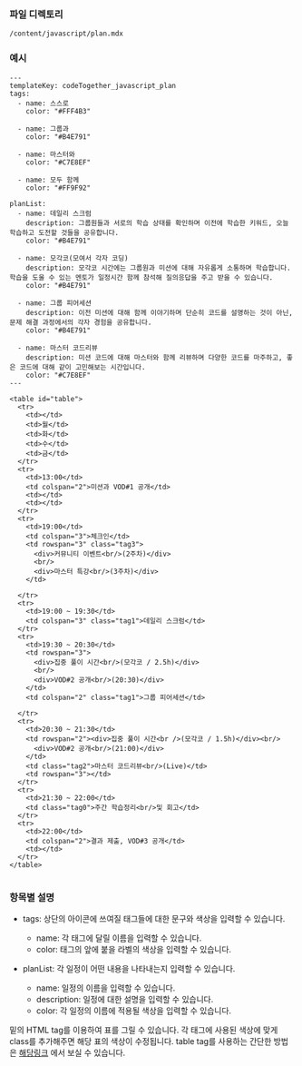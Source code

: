 <!-- Custom-MDX-Documentation.mdx -->

### 파일 디렉토리

`/content/javascript/plan.mdx`

### 예시

```
---
templateKey: codeTogether_javascript_plan
tags:
  - name: 스스로
    color: "#FFF4B3"

  - name: 그룹과
    color: "#B4E791"

  - name: 마스터와
    color: "#C7E8EF"

  - name: 모두 함께
    color: "#FF9F92"

planList:
  - name: 데일리 스크럼
    description: 그룹원들과 서로의 학습 상태를 확인하며 이전에 학습한 키워드, 오늘 학습하고 도전할 것들을 공유합니다.
    color: "#B4E791"

  - name: 모각코(모여서 각자 코딩)
    description: 모각코 시간에는 그룹원과 미션에 대해 자유롭게 소통하며 학습합니다. 학습을 도울 수 있는 멘토가 일정시간 함께 참석해 질의응답을 주고 받을 수 있습니다.
    color: "#B4E791"

  - name: 그룹 피어세션
    description: 이전 미션에 대해 함께 이야기하며 단순히 코드를 설명하는 것이 아닌, 문제 해결 과정에서의 각자 경험을 공유합니다.
    color: "#B4E791"

  - name: 마스터 코드리뷰
    description: 미션 코드에 대해 마스터와 함께 리뷰하며 다양한 코드를 마주하고, 좋은 코드에 대해 같이 고민해보는 시간입니다.
    color: "#C7E8EF"
---

<table id="table">
  <tr>
    <td></td>
    <td>월</td>
    <td>화</td>
    <td>수</td>
    <td>금</td>
  </tr>
  <tr>
    <td>13:00</td>
    <td colspan="2">미션과 VOD#1 공개</td>
    <td></td>
    <td></td>
  </tr>
  <tr>
    <td>19:00</td>
    <td colspan="3">체크인</td>
    <td rowspan="3" class="tag3">
      <div>커뮤니티 이벤트<br/>(2주차)</div>
      <br/>
      <div>마스터 특강<br/>(3주차)</div>
    </td>

  </tr>
  <tr>
    <td>19:00 ~ 19:30</td>
    <td colspan="3" class="tag1">데일리 스크럼</td>
  </tr>
  <tr>
    <td>19:30 ~ 20:30</td>
    <td rowspan="3">
      <div>집중 풀이 시간<br/>(모각코 / 2.5h)</div>
      <br/>
      <div>VOD#2 공개<br/>(20:30)</div>
    </td>
    <td colspan="2" class="tag1">그룹 피어세션</td>

  </tr>
  <tr>
    <td>20:30 ~ 21:30</td>
    <td rowspan="2"><div>집중 풀이 시간<br />(모각코 / 1.5h)</div><br/>
      <div>VOD#2 공개<br/>(21:00)</div>
    </td>
    <td class="tag2">마스터 코드리뷰<br/>(Live)</td>
    <td rowspan="3"></td>
  </tr>
  <tr>
    <td>21:30 ~ 22:00</td>
    <td class="tag0">주간 학습정리<br/>및 회고</td>
  </tr>
  <tr>
    <td>22:00</td>
    <td colspan="2">결과 제출, VOD#3 공개</td>
    <td></td>
  </tr>
</table>


```

### 항목별 설명

- tags: 상단의 아이콘에 쓰여질 태그들에 대한 문구와 색상을 입력할 수 있습니다.

  - name: 각 태그에 달릴 이름을 입력할 수 있습니다.
  - color: 태그의 앞에 붙을 라벨의 색상을 입력할 수 있습니다.

- planList: 각 일정이 어떤 내용을 나타내는지 입력할 수 있습니다.
  - name: 일정의 이름을 입력할 수 있습니다.
  - description: 일정에 대한 설명을 입력할 수 있습니다.
  - color: 각 일정의 이름에 적용될 색상을 입력할 수 있습니다.

밑의 HTML tag를 이용하여 표를 그릴 수 있습니다. 각 태그에 사용된 색상에 맞게 class를 추가해주면 해당 표의 색상이 수정됩니다.
table tag를 사용하는 간단한 방법은 [해당링크](https://blog.fearcat.in/a?ID=01600-106c5142-8314-4dd2-9830-6e0586e0d3bd) 에서 보실 수 있습니다.
